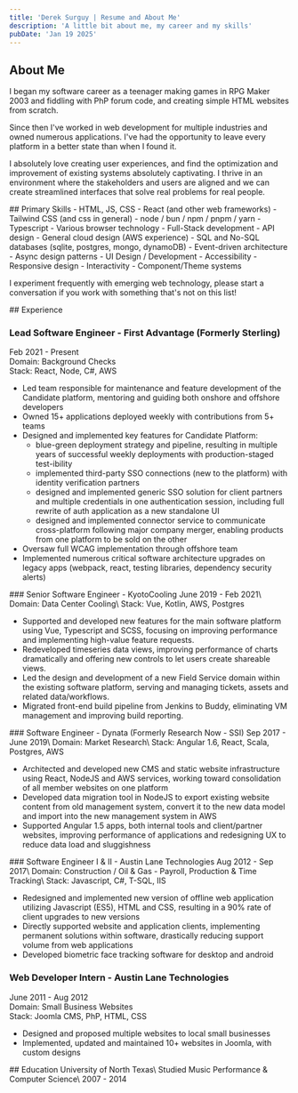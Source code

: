 ```yaml
---
title: 'Derek Surguy | Resume and About Me'
description: 'A little bit about me, my career and my skills'
pubDate: 'Jan 19 2025'
---
```


## About Me
I began my software career as a teenager making games in RPG Maker 2003 and fiddling with PhP forum code, and creating simple HTML websites from scratch.

Since then I've worked in web development for multiple industries and owned numerous applications. I've had the opportunity to leave every platform in a better state than when I found it.

I absolutely love creating user experiences, and find the optimization and improvement of existing systems absolutely captivating. I thrive in an environment where the stakeholders and users are aligned and we can create streamlined interfaces that solve real problems for real people.

<div class="break-inside-avoid-page">
## Primary Skills
  - HTML, JS, CSS
    - React (and other web frameworks)
    - Tailwind CSS (and css in general)
    - node / bun / npm / pnpm / yarn
    - Typescript
    - Various browser technology
  - Full-Stack development
    - API design
    - General cloud design (AWS experience)
    - SQL and No-SQL databases (sqlite, postgres, mongo, dynamoDB)
    - Event-driven architecture
    - Async design patterns
  - UI Design / Development
    - Accessibility
    - Responsive design
    - Interactivity
    - Component/Theme systems

  I experiment frequently with emerging web technology, please start a conversation if you work with something that's not on this list!
</div>

<div class="break-inside-avoid-page">
  ## Experience
  
  ### Lead Software Engineer - First Advantage (Formerly Sterling)
  Feb 2021 - Present\
  Domain: Background Checks\
  Stack: React, Node, C#, AWS

  - Led team responsible for maintenance and feature development of the Candidate platform, mentoring and guiding both onshore and offshore developers
  - Owned 15+ applications deployed weekly with contributions from 5+ teams
  - Designed and implemented key features for Candidate Platform:
    - blue-green deployment strategy and pipeline, resulting in multiple years of successful weekly deployments with production-staged test-ibility
    - implemented third-party SSO connections (new to the platform) with identity verification partners
    - designed and implemented generic SSO solution for client partners and multiple credentials in one authentication session, including full rewrite of auth application as a new standalone UI
    - designed and implemented connector service to communicate cross-platform following major company merger, enabling products from one platform to be sold on the other
  - Oversaw full WCAG implementation through offshore team
  - Implemented numerous critical software architecture upgrades on legacy apps (webpack, react, testing libraries, dependency security alerts)
</div>

<div class="break-inside-avoid-page">
  ### Senior Software Engineer - KyotoCooling
  June 2019 - Feb 2021\
  Domain: Data Center Cooling\
  Stack: Vue, Kotlin, AWS, Postgres

  - Supported and developed new features for the main software platform using Vue, Typescript and
  SCSS, focusing on improving performance and implementing high-value feature requests.
  - Redeveloped timeseries data views, improving performance of charts dramatically and offering new
  controls to let users create shareable views.
  - Led the design and development of a new Field Service domain within the existing software
  platform, serving and managing tickets, assets and related data/workflows.
  - Migrated front-end build pipeline from Jenkins to Buddy, eliminating VM management and
  improving build reporting.
</div>

<div class="break-inside-avoid-page">
  ### Software Engineer - Dynata (Formerly Research Now - SSI)
  Sep 2017 - June 2019\
  Domain: Market Research\
  Stack: Angular 1.6, React, Scala, Postgres, AWS

  - Architected and developed new CMS and static website infrastructure using React, NodeJS and AWS
  services, working toward consolidation of all member websites on one platform
  - Developed data migration tool in NodeJS to export existing website content from old management
  system, convert it to the new data model and import into the new management system in AWS
  - Supported Angular 1.5 apps, both internal tools and client/partner websites, improving performance
  of applications and redesigning UX to reduce data load and sluggishness
</div>

<div class="break-inside-avoid-page">
  ### Software Engineer I & II - Austin Lane Technologies
  Aug 2012 - Sep 2017\
  Domain: Construction / Oil & Gas - Payroll, Production & Time Tracking\
  Stack: Javascript, C#, T-SQL, IIS

  - Redesigned and implemented new version of offline web application utilizing Javascript (ES5), HTML
  and CSS, resulting in a 90% rate of client upgrades to new versions
  - Directly supported website and application clients, implementing permanent solutions within
  software, drastically reducing support volume from web applications
  - Developed biometric face tracking software for desktop and android

  ### Web Developer Intern - Austin Lane Technologies
  June 2011 - Aug 2012\
  Domain: Small Business Websites\
  Stack: Joomla CMS, PhP, HTML, CSS

  - Designed and proposed multiple websites to local small businesses
  - Implemented, updated and maintained 10+ websites in Joomla, with custom designs
</div>

<div class="break-inside-avoid-page">
  ## Education
  University of North Texas\
  Studied Music Performance & Computer Science\
  2007 - 2014
</div>